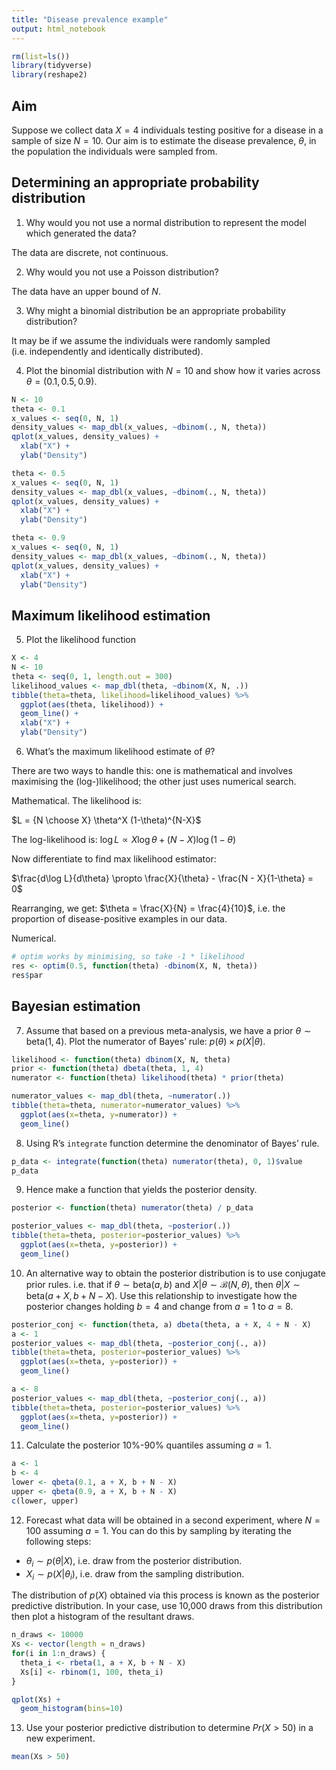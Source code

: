 ```yaml
---
title: "Disease prevalence example"
output: html_notebook
---
```


```r
rm(list=ls())
library(tidyverse)
library(reshape2)
```

## Aim
Suppose we collect data $X = 4$ individuals testing positive for a disease in a sample of size $N = 10$. Our aim is to estimate the disease prevalence, $\theta$, in the population the individuals were sampled from.

## Determining an appropriate probability distribution
1. Why would you not use a normal distribution to represent the model which generated the data?

The data are discrete, not continuous.

2. Why would you not use a Poisson distribution?

The data have an upper bound of $N$.

3. Why might a binomial distribution be an appropriate probability distribution?

It may be if we assume the individuals were randomly sampled (i.e. independently and identically distributed).

4. Plot the binomial distribution with $N=10$ and show how it varies across $\theta = (0.1, 0.5, 0.9)$.

```r
N <- 10
theta <- 0.1
x_values <- seq(0, N, 1)
density_values <- map_dbl(x_values, ~dbinom(., N, theta))
qplot(x_values, density_values) +
  xlab("X") +
  ylab("Density")

theta <- 0.5
x_values <- seq(0, N, 1)
density_values <- map_dbl(x_values, ~dbinom(., N, theta))
qplot(x_values, density_values) +
  xlab("X") +
  ylab("Density")

theta <- 0.9
x_values <- seq(0, N, 1)
density_values <- map_dbl(x_values, ~dbinom(., N, theta))
qplot(x_values, density_values) +
  xlab("X") +
  ylab("Density")
```

## Maximum likelihood estimation
5. Plot the likelihood function
```r
X <- 4
N <- 10
theta <- seq(0, 1, length.out = 300)
likelihood_values <- map_dbl(theta, ~dbinom(X, N, .))
tibble(theta=theta, likelihood=likelihood_values) %>%
  ggplot(aes(theta, likelihood)) +
  geom_line() +
  xlab("X") +
  ylab("Density")
```

6. What's the maximum likelihood estimate of $\theta$?

There are two ways to handle this: one is mathematical and involves maximising the (log-)likelihood; the other just uses numerical search.

Mathematical. The likelihood is:

$L = {N \choose X} \theta^X (1-\theta)^{N-X}$

The log-likelihood is:
$\log L \propto X \log \theta + (N - X) \log (1 -\theta)$ 

Now differentiate to find max likelihood estimator:

$\frac{d\log L}{d\theta} \propto \frac{X}{\theta} - \frac{N - X}{1-\theta} = 0$

Rearranging, we get: $\theta = \frac{X}{N} = \frac{4}{10}$, i.e. the proportion of disease-positive examples in our data.

Numerical.
```r
# optim works by minimising, so take -1 * likelihood
res <- optim(0.5, function(theta) -dbinom(X, N, theta))
res$par
```

## Bayesian estimation
7. Assume that based on a previous meta-analysis, we have a prior $\theta\sim \text{beta}(1, 4)$. Plot the numerator of Bayes' rule: $p(\theta)\times p(X|\theta)$.

```r
likelihood <- function(theta) dbinom(X, N, theta)
prior <- function(theta) dbeta(theta, 1, 4)
numerator <- function(theta) likelihood(theta) * prior(theta)

numerator_values <- map_dbl(theta, ~numerator(.))
tibble(theta=theta, numerator=numerator_values) %>%
  ggplot(aes(x=theta, y=numerator)) +
  geom_line()
```

8. Using R's `integrate` function determine the denominator of Bayes' rule.
```r
p_data <- integrate(function(theta) numerator(theta), 0, 1)$value
p_data
```

9. Hence make a function that yields the posterior density.
```r
posterior <- function(theta) numerator(theta) / p_data

posterior_values <- map_dbl(theta, ~posterior(.))
tibble(theta=theta, posterior=posterior_values) %>%
  ggplot(aes(x=theta, y=posterior)) +
  geom_line()
```

10. An alternative way to obtain the posterior distribution is to use conjugate prior rules. i.e. that if $\theta\sim \text{beta}(a, b)$ and $X|\theta\sim \mathcal{B}(N, \theta)$, then $\theta|X\sim \text{beta}(a + X, b + N - X)$. Use this relationship to investigate how the posterior changes holding $b=4$ and change from $a=1$ to $a=8$.

```r
posterior_conj <- function(theta, a) dbeta(theta, a + X, 4 + N - X)
a <- 1
posterior_values <- map_dbl(theta, ~posterior_conj(., a))
tibble(theta=theta, posterior=posterior_values) %>% 
  ggplot(aes(x=theta, y=posterior)) +
  geom_line()

a <- 8
posterior_values <- map_dbl(theta, ~posterior_conj(., a))
tibble(theta=theta, posterior=posterior_values) %>% 
  ggplot(aes(x=theta, y=posterior)) +
  geom_line()
```

11. Calculate the posterior 10\%-90\% quantiles assuming $a=1$.
```r
a <- 1
b <- 4
lower <- qbeta(0.1, a + X, b + N - X)
upper <- qbeta(0.9, a + X, b + N - X)
c(lower, upper)
```

12. Forecast what data will be obtained in a second experiment, where $N=100$ assuming $a=1$. You can do this by sampling by iterating the following steps:

- $\theta_i \sim p(\theta|X)$, i.e. draw from the posterior distribution.
- $X_i \sim p(X|\theta_i)$, i.e. draw from the sampling distribution.

The distribution of $p(X)$ obtained via this process is known as the posterior predictive distribution. In your case, use 10,000 draws from this distribution then plot a histogram of the resultant draws.

```r
n_draws <- 10000
Xs <- vector(length = n_draws)
for(i in 1:n_draws) {
  theta_i <- rbeta(1, a + X, b + N - X)
  Xs[i] <- rbinom(1, 100, theta_i)
}

qplot(Xs) +
  geom_histogram(bins=10)
```

13. Use your posterior predictive distribution to determine $Pr(X > 50)$ in a new experiment.
```r
mean(Xs > 50)
```

